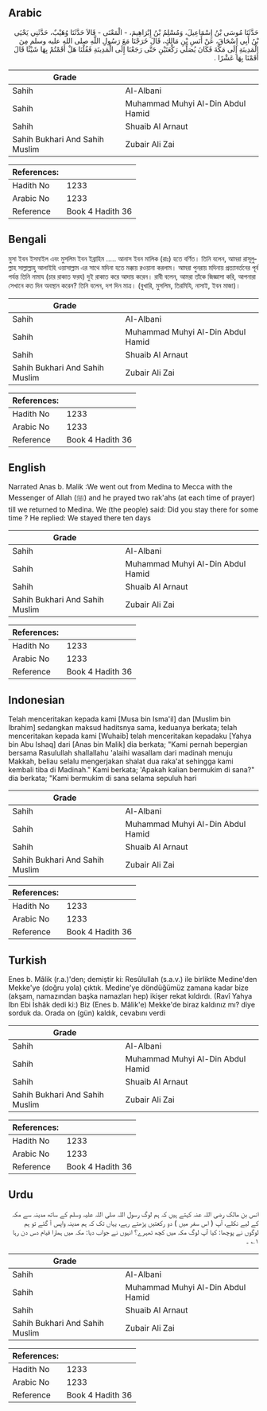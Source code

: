 ## Arabic


<div dir="rtl" lang="ar" style={{fontSize:'larger',backgroundColor:'#f8f9fa',padding:20}}>
حَدَّثَنَا مُوسَى بْنُ إِسْمَاعِيلَ، وَمُسْلِمُ بْنُ إِبْرَاهِيمَ، - الْمَعْنَى - قَالاَ حَدَّثَنَا وُهَيْبٌ، حَدَّثَنِي يَحْيَى بْنُ أَبِي إِسْحَاقَ، عَنْ أَنَسِ بْنِ مَالِكٍ، قَالَ خَرَجْنَا مَعَ رَسُولِ اللَّهِ صلى الله عليه وسلم مِنَ الْمَدِينَةِ إِلَى مَكَّةَ فَكَانَ يُصَلِّي رَكْعَتَيْنِ حَتَّى رَجَعْنَا إِلَى الْمَدِينَةِ فَقُلْنَا هَلْ أَقَمْتُمْ بِهَا شَيْئًا قَالَ أَقَمْنَا بِهَا عَشْرًا ‏.‏
</div>
<div style={{backgroundColor:'#f8f9fa',padding:20, marginBottom: 10}}><table> <thead> <tr> <th>Grade</th> <th></th> </tr> </thead> <tbody> <tr><td>Sahih</td><td>Al-Albani</td></tr><tr><td>Sahih</td><td>Muhammad Muhyi Al-Din Abdul Hamid</td></tr><tr><td>Sahih</td><td>Shuaib Al Arnaut</td></tr><tr><td>Sahih Bukhari And Sahih Muslim</td><td>Zubair Ali Zai</td></tr></tbody></table><table> <thead> <tr> <th>References:</th> <th></th> </tr> </thead> <tbody><tr><td>Hadith No</td><td>1233</td></tr><tr><td>Arabic No</td><td>1233</td></tr><tr><td>Reference</td><td>Book 4 Hadith 36</td></tr></tbody></table></div>

## Bengali


<div dir="ltr" lang="bn" style={{fontSize:'larger',backgroundColor:'#f8f9fa',padding:20}}>
মুসা ইবন ইসমাইল এবং মুসলিম ইবন ইব্রাহিম ..... আনাস ইবন মালিক (রাঃ) হতে বর্ণিত। তিনি বলেন, আমরা রাসূলুল্লাহ সাল্লাল্লাহু আলাইহি ওয়াসাল্লাম এর সাথে মদিনা হতে মক্কায় রওয়ানা করলাম। আমরা পুনরায় মদিনায় প্রত্যাবর্তনের পূর্ব পর্যন্ত তিনি নামায (চার রাকাত ফরয) দুই রাকাত করে আদায় করেন। রাবী বলেন, আমরা তাঁকে জিজ্ঞাসা করি, আপনারা সেখানে কত দিন অবস্থান করেন? তিনি বলেন, দশ দিন মাত্র। (বুখারি, মুসলিম, তিরমিযি, নাসাই, ইবন মাজা)।
</div>
<div style={{backgroundColor:'#f8f9fa',padding:20, marginBottom: 10}}><table> <thead> <tr> <th>Grade</th> <th></th> </tr> </thead> <tbody> <tr><td>Sahih</td><td>Al-Albani</td></tr><tr><td>Sahih</td><td>Muhammad Muhyi Al-Din Abdul Hamid</td></tr><tr><td>Sahih</td><td>Shuaib Al Arnaut</td></tr><tr><td>Sahih Bukhari And Sahih Muslim</td><td>Zubair Ali Zai</td></tr></tbody></table><table> <thead> <tr> <th>References:</th> <th></th> </tr> </thead> <tbody><tr><td>Hadith No</td><td>1233</td></tr><tr><td>Arabic No</td><td>1233</td></tr><tr><td>Reference</td><td>Book 4 Hadith 36</td></tr></tbody></table></div>

## English


<div dir="ltr" lang="en" style={{fontSize:'larger',backgroundColor:'#f8f9fa',padding:20}}>
Narrated Anas b. Malik :We went out from Medina to Mecca with the Messenger of Allah (ﷺ) and he prayed two rak'ahs (at each time of prayer) till we returned to Medina. We (the people) said: Did you stay there for some time ? He replied: We stayed there ten days
</div>
<div style={{backgroundColor:'#f8f9fa',padding:20, marginBottom: 10}}><table> <thead> <tr> <th>Grade</th> <th></th> </tr> </thead> <tbody> <tr><td>Sahih</td><td>Al-Albani</td></tr><tr><td>Sahih</td><td>Muhammad Muhyi Al-Din Abdul Hamid</td></tr><tr><td>Sahih</td><td>Shuaib Al Arnaut</td></tr><tr><td>Sahih Bukhari And Sahih Muslim</td><td>Zubair Ali Zai</td></tr></tbody></table><table> <thead> <tr> <th>References:</th> <th></th> </tr> </thead> <tbody><tr><td>Hadith No</td><td>1233</td></tr><tr><td>Arabic No</td><td>1233</td></tr><tr><td>Reference</td><td>Book 4 Hadith 36</td></tr></tbody></table></div>

## Indonesian


<div dir="ltr" lang="id" style={{fontSize:'larger',backgroundColor:'#f8f9fa',padding:20}}>
Telah menceritakan kepada kami [Musa bin Isma'il] dan [Muslim bin Ibrahim] sedangkan maksud haditsnya sama, keduanya berkata; telah menceritakan kepada kami [Wuhaib] telah menceritakan kepadaku [Yahya bin Abu Ishaq] dari [Anas bin Malik] dia berkata; "Kami pernah bepergian bersama Rasulullah shallallahu 'alaihi wasallam dari madinah menuju Makkah, beliau selalu mengerjakan shalat dua raka'at sehingga kami kembali tiba di Madinah." Kami berkata; 'Apakah kalian bermukim di sana?" dia berkata; "Kami bermukim di sana selama sepuluh hari
</div>
<div style={{backgroundColor:'#f8f9fa',padding:20, marginBottom: 10}}><table> <thead> <tr> <th>Grade</th> <th></th> </tr> </thead> <tbody> <tr><td>Sahih</td><td>Al-Albani</td></tr><tr><td>Sahih</td><td>Muhammad Muhyi Al-Din Abdul Hamid</td></tr><tr><td>Sahih</td><td>Shuaib Al Arnaut</td></tr><tr><td>Sahih Bukhari And Sahih Muslim</td><td>Zubair Ali Zai</td></tr></tbody></table><table> <thead> <tr> <th>References:</th> <th></th> </tr> </thead> <tbody><tr><td>Hadith No</td><td>1233</td></tr><tr><td>Arabic No</td><td>1233</td></tr><tr><td>Reference</td><td>Book 4 Hadith 36</td></tr></tbody></table></div>

## Turkish


<div dir="ltr" lang="tr" style={{fontSize:'larger',backgroundColor:'#f8f9fa',padding:20}}>
Enes b. Mâlik (r.a.)'den; demiştir ki: Resûlullah (s.a.v.) ile birlikte Medine'den Mekke'ye (doğru yola) çıktık. Medine'ye döndüğümüz zamana kadar bize (akşam, namazından başka namazları hep) ikişer rekat kıldırdı. (Ravî Yahya Ibn Ebi İshâk dedi ki:) Biz (Enes b. Mâlik'e) Mekke'de biraz kaldınız mı? diye sorduk da. Orada on (gün) kaldık, cevabını verdi
</div>
<div style={{backgroundColor:'#f8f9fa',padding:20, marginBottom: 10}}><table> <thead> <tr> <th>Grade</th> <th></th> </tr> </thead> <tbody> <tr><td>Sahih</td><td>Al-Albani</td></tr><tr><td>Sahih</td><td>Muhammad Muhyi Al-Din Abdul Hamid</td></tr><tr><td>Sahih</td><td>Shuaib Al Arnaut</td></tr><tr><td>Sahih Bukhari And Sahih Muslim</td><td>Zubair Ali Zai</td></tr></tbody></table><table> <thead> <tr> <th>References:</th> <th></th> </tr> </thead> <tbody><tr><td>Hadith No</td><td>1233</td></tr><tr><td>Arabic No</td><td>1233</td></tr><tr><td>Reference</td><td>Book 4 Hadith 36</td></tr></tbody></table></div>

## Urdu


<div dir="rtl" lang="ur" style={{fontSize:'larger',backgroundColor:'#f8f9fa',padding:20}}>
انس بن مالک رضی اللہ عنہ کہتے ہیں کہ ہم لوگ رسول اللہ صلی اللہ علیہ وسلم کے ساتھ مدینہ سے مکہ کے لیے نکلے، آپ ( اس سفر میں ) دو رکعتیں پڑھتے رہے، یہاں تک کہ ہم مدینہ واپس آ گئے تو ہم لوگوں نے پوچھا: کیا آپ لوگ مکہ میں کچھ ٹھہرے؟ انہوں نے جواب دیا: مکہ میں ہمارا قیام دس دن رہا ۱؎ ۔
</div>
<div style={{backgroundColor:'#f8f9fa',padding:20, marginBottom: 10}}><table> <thead> <tr> <th>Grade</th> <th></th> </tr> </thead> <tbody> <tr><td>Sahih</td><td>Al-Albani</td></tr><tr><td>Sahih</td><td>Muhammad Muhyi Al-Din Abdul Hamid</td></tr><tr><td>Sahih</td><td>Shuaib Al Arnaut</td></tr><tr><td>Sahih Bukhari And Sahih Muslim</td><td>Zubair Ali Zai</td></tr></tbody></table><table> <thead> <tr> <th>References:</th> <th></th> </tr> </thead> <tbody><tr><td>Hadith No</td><td>1233</td></tr><tr><td>Arabic No</td><td>1233</td></tr><tr><td>Reference</td><td>Book 4 Hadith 36</td></tr></tbody></table></div>